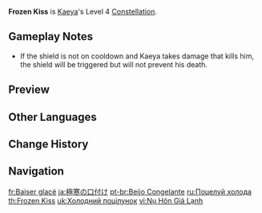 {{Constellation Infobox
|image       = Constellation Frozen Kiss.png
|description = Triggers automatically when Kaeya's HP falls below 20%:<br>Creates a shield that absorbs damage equal to 30% of Kaeya's Max HP. Lasts for 20s.<br>This shield absorbs {{Color|Cryo DMG}} with 250% efficiency.<br>Can only occur once every 60s.
|level       = 4
|character   = Kaeya
|scale_att1  = Max HP
|utility1    = Shield
}}
'''Frozen Kiss''' is [[Kaeya]]'s Level 4 [[Constellation]].

==Gameplay Notes==
* If the shield is not on cooldown and Kaeya takes damage that kills him, the shield will be triggered but will not prevent his death.

==Preview==
{{Preview
|file=Constellation Frozen Kiss
}}

==Other Languages==
{{Other Languages
|en      = Frozen Kiss
|zhs     = 极寒的轻吻
|zhs_rm  = Jíhán de Qīng Wěn
|zht     = 極寒的輕吻
|zht_rm  = Jíhán de Qīng Wěn
|zh_tl   = Gentle Kiss of Extreme Cold
|ja      = 極寒の口付け
|ja_rm   = Gokkan no Kuchidzuke
|ja_tl   = Kiss of Extreme Cold
|ko      = 차가운 키스
|ko_rm   = Chaga'un Kiseu
|ko_tl   = Cold Kiss
|es      = Beso congelado
|es_tl   = Frozen Kiss
|fr      = Baiser glacé
|fr_tl   = Frozen Kiss
|ru      = Поцелуй холода
|ru_tl   = Cold's Kiss
|th      = Frozen Kiss
|vi      = Nụ Hôn Giá Lạnh
|vi_tl   = Cold Kiss
|de      = Eiskalter Kuss
|de_tl   = Ice-Cold Kiss
|id      = Frozen Kiss
|pt      = Beijo Congelante
|pt_tl   = Freezing Kiss
|tr      = Donmuş Öpücük
|tr_tl   = Frozen Kiss
|it      = Bacio glaciale
|it_tl   = Glacial Kiss
}}

==Change History==
{{Change History|1.0}}

==Navigation==
{{Talent Navbox|Kaeya}}

[[fr:Baiser glacé]]
[[ja:極寒の口付け]]
[[pt-br:Beijo Congelante]]
[[ru:Поцелуй холода]]
[[th:Frozen Kiss]]
[[uk:Холодний поцілунок]]
[[vi:Nụ Hôn Giá Lạnh]]
